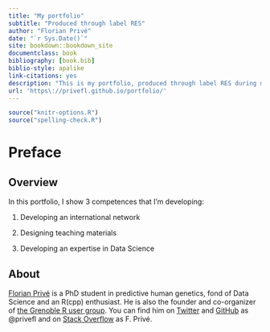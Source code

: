 ```yaml
--- 
title: "My portfolio"
subtitle: "Produced through label RES"
author: "Florian Privé"
date: "`r Sys.Date()`"
site: bookdown::bookdown_site
documentclass: book
bibliography: [book.bib]
biblio-style: apalike
link-citations: yes
description: "This is my portfolio, produced through label RES during my thesis."
url: 'https\://privefl.github.io/portfolio/'
---
```


```r
source("knitr-options.R")
source("spelling-check.R")
```

# Preface

## Overview {-}

In this portfolio, I show 3 competences that I'm developing:

1. Developing an international network

1. Designing teaching materials

1. Developing an expertise in Data Science

## About {-}

[Florian Privé](https://privefl.github.io/) is a PhD student in predictive human genetics, fond of Data Science and an R(cpp) enthusiast. He is also the founder and co-organizer of [the Grenoble R user group](https://r-in-grenoble.github.io/). You can find him on [Twitter](https://twitter.com/privefl) and [GitHub](https://github.com/privefl) as \@privefl and on [Stack Overflow](https://stackoverflow.com/users/6103040/f-priv%c3%a9) as F. Privé.
